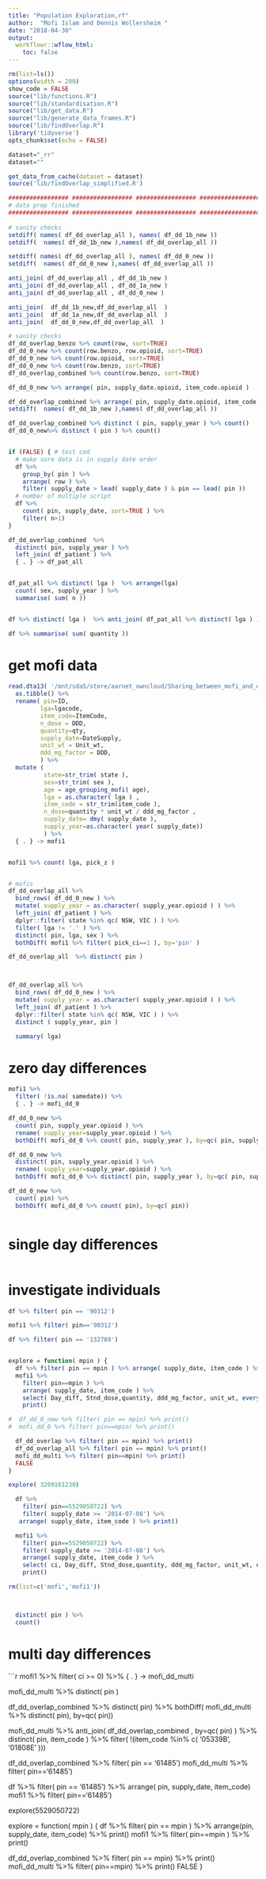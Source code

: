 ```yaml
---
title: "Population Exploration,rf"
author:  "Mofi Islam and Dennis Wollersheim "
date: "2018-04-30"
output:
  workflowr::wflow_html:
    toc: false
---
```


```r

rm(list=ls())
options(width = 200)
show_code = FALSE
source("lib/functions.R")
source("lib/standardisation.R")
source("lib/get_data.R")
source("lib/generate_data_frames.R")
source("lib/findOverlap.R")
library('tidyverse')
opts_chunk$set(echo = FALSE)

```


```r

dataset="_rr"
dataset=""

get_data_from_cache(dataset = dataset)
source('lib/findOverlap_simplified.R')

################# ################# ################# ################# 
# data prep finished
################# ################# ################# ################# 
 
# sanity checks
setdiff( names( df_dd_overlap_all ), names( df_dd_1b_new ))
setdiff(  names( df_dd_1b_new ),names( df_dd_overlap_all ))

setdiff( names( df_dd_overlap_all ), names( df_dd_0_new ))
setdiff(  names( df_dd_0_new ),names( df_dd_overlap_all ))

anti_join( df_dd_overlap_all , df_dd_1b_new )
anti_join( df_dd_overlap_all , df_dd_1a_new )
anti_join( df_dd_overlap_all , df_dd_0_new )

anti_join(  df_dd_1b_new,df_dd_overlap_all  )
anti_join(  df_dd_1a_new,df_dd_overlap_all  )
anti_join(  df_dd_0_new,df_dd_overlap_all  )

# sanity checks
df_dd_overlap_benzo %>% count(row, sort=TRUE)
df_dd_0_new %>% count(row.benzo, row.opioid, sort=TRUE)
df_dd_0_new %>% count(row.opioid, sort=TRUE)
df_dd_0_new %>% count(row.benzo, sort=TRUE)
df_dd_overlap_combined %>% count(row.benzo, sort=TRUE)

df_dd_0_new %>% arrange( pin, supply_date.opioid, item_code.opioid ) 

df_dd_overlap_combined %>% arrange( pin, supply_date.opioid, item_code.opioid ) 
setdiff(  names( df_dd_1b_new ),names( df_dd_overlap_all ))

df_dd_overlap_combined %>% distinct ( pin, supply_year ) %>% count()
df_dd_0_new%>% distinct ( pin ) %>% count()


if (FALSE) { # test cod
  # make sure data is in supply date order
  df %>%
    group_by( pin ) %>%
    arrange( row ) %>% 
    filter( supply_date > lead( supply_date ) & pin == lead( pin ))
  # number of multiple script
  df %>%
    count( pin, supply_date, sort=TRUE ) %>%
    filter( n>1)
}

df_dd_overlap_combined  %>%
  distinct( pin, supply_year ) %>%
  left_join( df_patient ) %>% 
  { . } -> df_pat_all


df_pat_all %>% distinct( lga )  %>% arrange(lga)
  count( sex, supply_year ) %>%
  summarise( sum( n ))


df %>% distinct( lga )  %>% anti_join( df_pat_all %>% distinct( lga ) )

df %>% summarise( sum( quantity ))

```
# get mofi data
```r


read.dta13( '/mnt/sda5/store/aarnet_owncloud/Sharing_between_mofi_and_dennis/pick_z.dta') %>%
  as.tibble() %>% 
  rename( pin=ID,
         lga=lgacode,
         item_code=ItemCode,
         n_dose = DDD,
         quantity=qty,
         supply_date=DateSupply,
         unit_wt = Unit_wt,
         ddd_mg_factor = DDD,
         ) %>%
  mutate (
          state=str_trim( state ),
          sex=str_trim( sex ),
          age = age_grouping_mofi( age),
          lga = as.character( lga ) ,
          item_code = str_trim(item_code ), 
          n_dose=quantity * unit_wt / ddd_mg_factor ,
          supply_date= dmy( supply_date ),
          supply_year=as.character( year( supply_date))
          ) %>% 
  { . } -> mofi1


mofi1 %>% count( lga, pick_z )


# mofis 
df_dd_overlap_all %>%
  bind_rows( df_dd_0_new ) %>%
  mutate( supply_year = as.character( supply_year.opioid ) ) %>%
  left_join( df_patient ) %>%
  dplyr::filter( state %in% qc( NSW, VIC ) ) %>%
  filter( lga != '.' ) %>%
  distinct( pin, lga, sex ) %>%
  bothDiff( mofi1 %>% filter( pick_ci==1 ), by='pin' )

df_dd_overlap_all  %>% distinct( pin )



df_dd_overlap_all %>%
  bind_rows( df_dd_0_new ) %>%
  mutate( supply_year = as.character( supply_year.opioid ) ) %>%
  left_join( df_patient ) %>%
  dplyr::filter( state %in% qc( NSW, VIC ) ) %>%
  distinct ( supply_year, pin )

  summary( lga)

```
# zero day differences
```r


mofi1 %>% 
  filter( !is.na( samedate)) %>% 
  { . } -> mofi_dd_0

df_dd_0_new %>%
  count( pin, supply_year.opioid ) %>%
  rename( supply_year=supply_year.opioid ) %>%
  bothDiff( mofi_dd_0 %>% count( pin, supply_year ), by=qc( pin, supply_year, n ))

df_dd_0_new %>%
  distinct( pin, supply_year.opioid ) %>%
  rename( supply_year=supply_year.opioid ) %>%
  bothDiff( mofi_dd_0 %>% distinct( pin, supply_year ), by=qc( pin, supply_year ))

df_dd_0_new %>%
  count( pin) %>%
  bothDiff( mofi_dd_0 %>% count( pin), by=qc( pin))



```
# single day differences
```r


```
# investigate individuals
```r



df %>% filter( pin == '90312')

mofi1 %>% filter( pin=='90312')

df %>% filter( pin == '132789')


explore = function( mpin ) {
  df %>% filter( pin == mpin ) %>% arrange( supply_date, item_code ) %>% print()
  mofi1 %>% 
    filter( pin==mpin ) %>%  
    arrange( supply_date, item_code ) %>% 
    select( Day_diff, Stnd_dose,quantity, ddd_mg_factor, unit_wt, everything()) %>%
    print()

#  df_dd_0_new %>% filter( pin == mpin) %>% print()
#  mofi_dd_0 %>% filter( pin==mpin) %>% print()

  df_dd_overlap %>% filter( pin == mpin) %>% print()
  df_dd_overlap_all %>% filter( pin == mpin) %>% print()
  mofi_dd_multi %>% filter( pin==mpin) %>% print()
  FALSE
}

explore( 3209161230)

  df %>% 
    filter( pin==5529050722) %>%  
    filter( supply_date >= '2014-07-08') %>%  
   arrange( supply_date, item_code ) %>% print()

  mofi1 %>% 
    filter( pin==5529050722) %>%  
    filter( supply_date >= '2014-07-08') %>%  
    arrange( supply_date, item_code ) %>% 
    select( ci, Day_diff, Stnd_dose,quantity, ddd_mg_factor, unit_wt, everything()) %>%
    print()

rm(list=c('mofi','mofi1'))



  distinct( pin ) %>%
  count()

```
# multi day differences
```r

mofi1 %>% 
  filter( ci >= 0) %>% 
  { . } -> mofi_dd_multi

mofi_dd_multi %>% distinct( pin )

df_dd_overlap_combined  %>%
  distinct( pin) %>%
  bothDiff( mofi_dd_multi %>% distinct( pin), by=qc( pin))

 mofi_dd_multi %>% 
   anti_join( df_dd_overlap_combined , by=qc( pin) ) %>%
   distinct( pin, item_code ) %>%
   filter( !(item_code %in% c( '05339B', '01808E' )))


df_dd_overlap_combined %>% filter( pin == '61485')
mofi_dd_multi %>% filter( pin=='61485')


df %>% filter( pin == '61485') %>% arrange( pin, supply_date, item_code)
mofi1 %>% filter( pin=='61485') 

explore(5529050722)





explore = function( mpin ) {
  df %>% filter( pin == mpin ) %>% 
    arrange(pin, supply_date, item_code)  %>%
    print()
  mofi1 %>% filter( pin==mpin ) %>% print()

  df_dd_overlap_combined %>% filter( pin == mpin) %>% print()
  mofi_dd_multi %>% filter( pin==mpin) %>% print()
  FALSE
}


